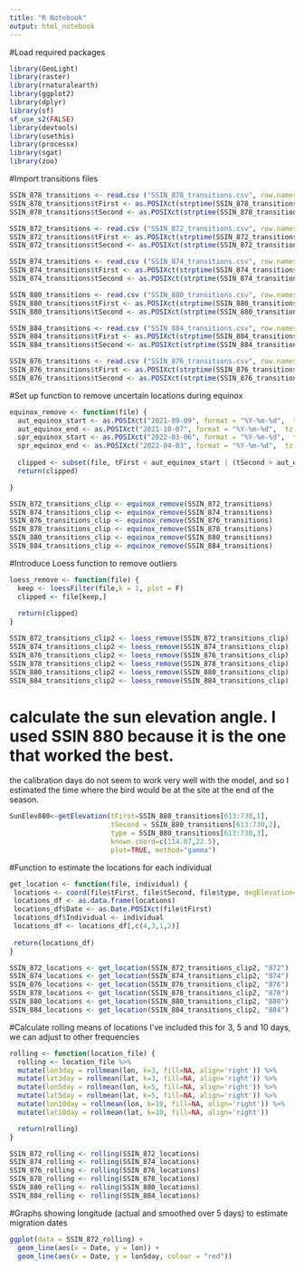 ```yaml
---
title: "R Notebook"
output: html_notebook
---
```


#Load required packages
```r
library(GeoLight)
library(raster)
library(rnaturalearth)
library(ggplot2)
library(dplyr)
library(sf)
sf_use_s2(FALSE) 
library(devtools)
library(usethis)
library(processx)
library(sgat)
library(zoo)

```

#Import transitions files
```r
SSIN_878_transitions <- read.csv ("SSIN_878_transitions.csv", row.names=1, header = T)
SSIN_878_transitions$tFirst <- as.POSIXct(strptime(SSIN_878_transitions$tFirst, format = "%Y-%m-%d %H:%M:%S",  tz = "GMT"))
SSIN_878_transitions$tSecond <- as.POSIXct(strptime(SSIN_878_transitions$tSecond, format = "%Y-%m-%d %H:%M:%S",  tz = "GMT"))

SSIN_872_transitions <- read.csv ("SSIN_872_transitions.csv", row.names=1, header = T)
SSIN_872_transitions$tFirst <- as.POSIXct(strptime(SSIN_872_transitions$tFirst, format = "%Y-%m-%d %H:%M:%S",  tz = "GMT"))
SSIN_872_transitions$tSecond <- as.POSIXct(strptime(SSIN_872_transitions$tSecond, format = "%Y-%m-%d %H:%M:%S",  tz = "GMT"))

SSIN_874_transitions <- read.csv ("SSIN_874_transitions.csv", row.names=1, header = T)
SSIN_874_transitions$tFirst <- as.POSIXct(strptime(SSIN_874_transitions$tFirst, format = "%Y-%m-%d %H:%M:%S",  tz = "GMT"))
SSIN_874_transitions$tSecond <- as.POSIXct(strptime(SSIN_874_transitions$tSecond, format = "%Y-%m-%d %H:%M:%S",  tz = "GMT"))

SSIN_880_transitions <- read.csv ("SSIN_880_transitions.csv", row.names=1, header = T)
SSIN_880_transitions$tFirst <- as.POSIXct(strptime(SSIN_880_transitions$tFirst, format = "%Y-%m-%d %H:%M:%S",  tz = "GMT"))
SSIN_880_transitions$tSecond <- as.POSIXct(strptime(SSIN_880_transitions$tSecond, format = "%Y-%m-%d %H:%M:%S",  tz = "GMT"))

SSIN_884_transitions <- read.csv ("SSIN_884_transitions.csv", row.names=1, header = T)
SSIN_884_transitions$tFirst <- as.POSIXct(strptime(SSIN_884_transitions$tFirst, format = "%Y-%m-%d %H:%M:%S",  tz = "GMT"))
SSIN_884_transitions$tSecond <- as.POSIXct(strptime(SSIN_884_transitions$tSecond, format = "%Y-%m-%d %H:%M:%S",  tz = "GMT"))

SSIN_876_transitions <- read.csv ("SSIN_876_transitions.csv", row.names=1, header = T)
SSIN_876_transitions$tFirst <- as.POSIXct(strptime(SSIN_876_transitions$tFirst, format = "%Y-%m-%d %H:%M:%S",  tz = "GMT"))
SSIN_876_transitions$tSecond <- as.POSIXct(strptime(SSIN_876_transitions$tSecond, format = "%Y-%m-%d %H:%M:%S",  tz = "GMT"))

```

#Set up function to remove uncertain locations during equinox
```r
equinox_remove <- function(file) {
  aut_equinox_start <- as.POSIXct("2021-09-09", format = "%Y-%m-%d",  tz = "GMT")
  aut_equinox_end <- as.POSIXct("2021-10-07", format = "%Y-%m-%d",  tz = "GMT")
  spr_equinox_start <- as.POSIXct("2022-03-06", format = "%Y-%m-%d",  tz = "GMT")
  spr_equinox_end <- as.POSIXct("2022-04-03", format = "%Y-%m-%d",  tz = "GMT")
  
  clipped <- subset(file, tFirst < aut_equinox_start | (tSecond > aut_equinox_end & tFirst < spr_equinox_start) | tSecond > spr_equinox_end)
  return(clipped)

}

SSIN_872_transitions_clip <- equinox_remove(SSIN_872_transitions)
SSIN_874_transitions_clip <- equinox_remove(SSIN_874_transitions)
SSIN_876_transitions_clip <- equinox_remove(SSIN_876_transitions)
SSIN_878_transitions_clip <- equinox_remove(SSIN_878_transitions)
SSIN_880_transitions_clip <- equinox_remove(SSIN_880_transitions)
SSIN_884_transitions_clip <- equinox_remove(SSIN_884_transitions)


```

#Introduce Loess function to remove outliers
```r
loess_remove <- function(file) {
  keep <- loessFilter(file,k = 1, plot = F)
  clipped <- file[keep,]
  
  return(clipped)
}

SSIN_872_transitions_clip2 <- loess_remove(SSIN_872_transitions_clip)
SSIN_874_transitions_clip2 <- loess_remove(SSIN_874_transitions_clip)
SSIN_876_transitions_clip2 <- loess_remove(SSIN_876_transitions_clip)
SSIN_878_transitions_clip2 <- loess_remove(SSIN_878_transitions_clip)
SSIN_880_transitions_clip2 <- loess_remove(SSIN_880_transitions_clip)
SSIN_884_transitions_clip2 <- loess_remove(SSIN_884_transitions_clip)

```

# calculate the sun elevation angle. I used SSIN 880 because it is the one that worked the best.
the calibration days do not seem to work very well with the model, and so I estimated the time where the bird would be at the site at the end of the season. 
```r
SunElev880<-getElevation(tFirst=SSIN_880_transitions[613:730,1],
                         tSecond = SSIN_880_transitions[613:730,2],
                         type = SSIN_880_transitions[613:730,3],
                         known.coord=c(114.07,22.5),
                         plot=TRUE, method="gamma")

```


#Function to estimate the locations for each individual
```r
get_location <- function(file, individual) {
 locations <- coord(file$tFirst, file$tSecond, file$type, degElevation=-4.172)
 locations_df <- as.data.frame(locations)
 locations_df$Date <- as.Date.POSIXct(file$tFirst)
 locations_df$Individual <- individual
 locations_df <- locations_df[,c(4,3,1,2)]
   
 return(locations_df)
}

SSIN_872_locations <- get_location(SSIN_872_transitions_clip2, "872")
SSIN_874_locations <- get_location(SSIN_874_transitions_clip2, "874")
SSIN_876_locations <- get_location(SSIN_876_transitions_clip2, "876")
SSIN_878_locations <- get_location(SSIN_878_transitions_clip2, "878")
SSIN_880_locations <- get_location(SSIN_880_transitions_clip2, "880")
SSIN_884_locations <- get_location(SSIN_884_transitions_clip2, "884")

```

#Calculate rolling means of locations
I've included this for 3, 5 and 10 days, we can adjust to other frequencies
```r
rolling <- function(location_file) {
  rolling <- location_file %>%
  mutate(lon3day = rollmean(lon, k=3, fill=NA, align='right')) %>%
  mutate(lat3day = rollmean(lat, k=3, fill=NA, align='right')) %>%
  mutate(lon5day = rollmean(lon, k=5, fill=NA, align='right')) %>%
  mutate(lat5day = rollmean(lat, k=5, fill=NA, align='right')) %>%
  mutate(lon10day = rollmean(lon, k=10, fill=NA, align='right')) %>%
  mutate(lat10day = rollmean(lat, k=10, fill=NA, align='right'))

  return(rolling)
}

SSIN_872_rolling <- rolling(SSIN_872_locations)
SSIN_874_rolling <- rolling(SSIN_874_locations)
SSIN_876_rolling <- rolling(SSIN_876_locations)
SSIN_878_rolling <- rolling(SSIN_878_locations)
SSIN_880_rolling <- rolling(SSIN_880_locations)
SSIN_884_rolling <- rolling(SSIN_884_locations)

```

#Graphs showing longitude (actual and smoothed over 5 days) to estimate migration dates
```r
ggplot(data = SSIN_872_rolling) +
  geom_line(aes(x = Date, y = lon)) +
  geom_line(aes(x = Date, y = lon5day, colour = "red"))

```

